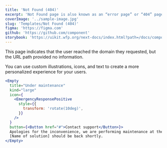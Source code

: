 ```yaml
---
title: 'Not Found (404)'
excerpt: 'Not Found page is also known as an “error page” or “404” page.'
coverImage: '../sample-image.jpg'
slug: 'Templates/Not Found (404)'
figma: 'https://figma.com'
github: 'https://github.com/component'
storybook: 'https://uikit.wfp.org/next-docs/index.html?path=/docs/components-button--button-regular'
---
```


This page indicates that the user reached the domain they requested, but the URL path provided no information.

You can use custom illustrations, icons, and text to create a more personalized experience for your users.

```jsx live
<Empty
  title="Under maintenance"
  kind="large"
  icon={
    <EmergencyResponsePositive
      style={{
        transform: 'rotate(10deg)',
      }}
    />
  }
  button={<Button href="#">Contact support</Button>}>
  Apologies for the inconvenience, we are performing maintenance at the moment.
  [Name of solution] should be back shortly.
</Empty>
```
